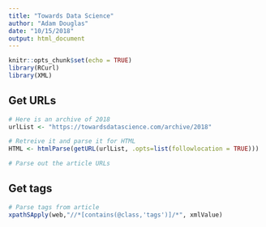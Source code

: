 ```yaml
---
title: "Towards Data Science"
author: "Adam Douglas"
date: "10/15/2018"
output: html_document
---
```


```r
knitr::opts_chunk$set(echo = TRUE)
library(RCurl)
library(XML)
```

## Get URLs

```r
# Here is an archive of 2018
urlList <- "https://towardsdatascience.com/archive/2018"

# Retreive it and parse it for HTML
HTML <- htmlParse(getURL(urlList, .opts=list(followlocation = TRUE)))

# Parse out the article URLs


```


## Get tags

```r
# Parse tags from article
xpathSApply(web,"//*[contains(@class,'tags')]/*", xmlValue)
```

